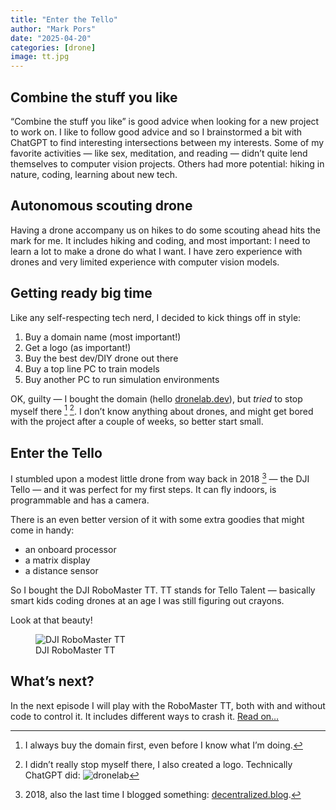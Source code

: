 ```yaml
---
title: "Enter the Tello"
author: "Mark Pors"
date: "2025-04-20"
categories: [drone]
image: tt.jpg
---
```


## Combine the stuff you like

"Combine the stuff you like" is good advice when looking for a new project to work on. I like to follow good advice and so I brainstormed a bit with ChatGPT to find interesting intersections between my interests. Some of my favorite activities — like sex, meditation, and reading — didn't quite lend themselves to computer vision projects. Others had more potential: hiking in nature, coding, learning about new tech.

## Autonomous scouting drone

Having a drone accompany us on hikes to do some scouting ahead hits the mark for me. It includes hiking and coding, and most important: I need to learn a lot to make a drone do what I want. I have zero experience with drones and very limited experience with computer vision models. 

## Getting ready big time

Like any self-respecting tech nerd, I decided to kick things off in style:

1. Buy a domain name (most important!)
2. Get a logo (as important!)
3. Buy the best dev/DIY drone out there
4. Buy a top line PC to train models
5. Buy another PC to run simulation environments

OK, guilty — I bought the domain (hello [dronelab.dev](/)), but *tried* to stop myself there [^1] [^2]. I don't know anything about drones, and might get bored with the project after a couple of weeks, so better start small.

## Enter the Tello

I stumbled upon a modest little drone from way back in 2018 [^3] — the DJI Tello — and it was perfect for my first steps. It can fly indoors, is programmable and has a camera. 

There is an even better version of it with some extra goodies that might come in handy: 

* an onboard processor
* a matrix display
* a distance sensor

So I bought the DJI RoboMaster TT. TT stands for Tello Talent — basically smart kids coding drones at an age I was still figuring out crayons.

Look at that beauty!

![DJI RoboMaster TT](tt.jpg)

## What's next?

In the next episode I will play with the RoboMaster TT, both with and without code to control it. It includes different ways to crash it. [Read on...](/posts/crash-the-tello)

[^1]: I always buy the domain first, even before I know what I'm doing.

[^2]: I didn't really stop myself there, I also created a logo. Technically ChatGPT did: ![dronelab](logo_high.png)

[^3]: 2018, also the last time I blogged something: [decentralized.blog](https://decentralized.blog/).
